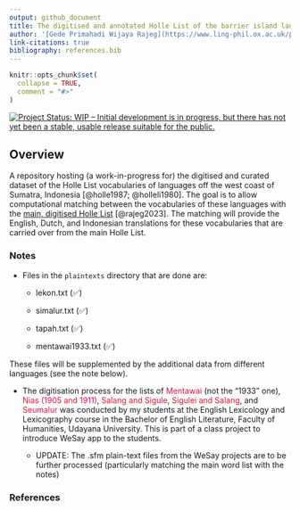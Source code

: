 ```yaml
---
output: github_document
title: The digitised and annotated Holle List of the barrier island languages, off the west coast of Sumatra, Indonesia
author: '[Gede Primahadi Wijaya Rajeg](https://www.ling-phil.ox.ac.uk/people/gede-rajeg) <a itemprop="sameAs" content="https://orcid.org/0000-0002-2047-8621" href="https://orcid.org/0000-0002-2047-8621" target="orcid.widget" rel="noopener noreferrer" style="vertical-align:top;"><img src="https://orcid.org/sites/default/files/images/orcid_16x16.png" style="width:1em;margin-right:.5em;" alt="ORCID iD icon"></a></br>University of Oxford, UK and Universitas Udayana, Indonesia'
link-citations: true
bibliography: references.bib
---
```


<!-- README.md is generated from README.Rmd. Please edit that file -->

```r
knitr::opts_chunk$set(
  collapse = TRUE,
  comment = "#>"
)
```

<!-- badges: start -->

[![Project Status: WIP – Initial development is in progress, but there has not yet been a stable, usable release suitable for the public.](https://www.repostatus.org/badges/latest/wip.svg)](https://www.repostatus.org/#wip)

<!-- badges: end -->

## Overview

A repository hosting (a work-in-progress for) the digitised and curated dataset of the Holle List vocabularies of languages off the west coast of Sumatra, Indonesia [@holle1987; @holleli1980]. The goal is to allow computational matching between the vocabularies of these languages with the [main, digitised Holle List](https://engganolang.github.io/digitised-holle-list/) [@rajeg2023]. The matching will provide the English, Dutch, and Indonesian translations for these vocabularies that are carried over from the main Holle List.

### Notes

- Files in the `plaintexts` directory that are done are:

    - lekon.txt (✅)
    
    - simalur.txt (✅)
    
    - tapah.txt (✅)
    
    - mentawai1933.txt (✅)

These files will be supplemented by the additional data from different languages (see the note below).

- The digitisation process for the lists of [Mentawai]{style="color:crimson"} (not the "1933" one), [Nias (1905 and 1911)]{style="color:crimson"}, [Salang and Sigule]{style="color:crimson"}, [Sigulei and Salang]{style="color:crimson"}, and [Seumalur]{style="color:crimson"} was conducted by my students at the English Lexicology and Lexicography course in the Bachelor of English Literature, Faculty of Humanities, Udayana University. This is part of a class project to introduce WeSay app to the students.

    - UPDATE: The .sfm plain-text files from the WeSay projects are to be further processed (particularly matching the main word list with the notes)

### References
